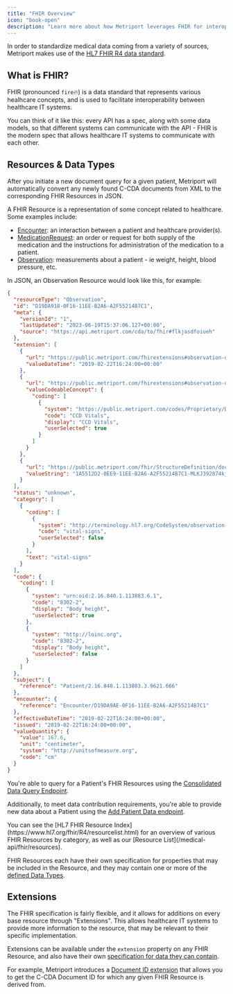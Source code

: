 ```yaml
---
title: "FHIR Overview"
icon: "book-open"
description: "Learn more about how Metriport leverages FHIR for interoperability."
---
```


In order to standardize medical data coming from a variety of sources, Metriport makes use
of the [HL7 FHIR R4 data standard](https://hl7.org/fhir/R4/).

## What is FHIR?

FHIR (pronounced `fire`🔥) is a data standard that represents various healhcare concepts,
and is used to facilitate interoperability between healthcare IT systems.

You can think of it like this: every API has a spec, along with some data models, so that different systems
can communicate with the API - FHIR is the modern spec that allows healthcare IT systems to
communicate with each other.

## Resources & Data Types

After you initiate a new document query for a given patient, Metriport will automatically convert
any newly found C-CDA documents from XML to the corresponding FHIR Resources in JSON.

A FHIR Resource is a representation of some concept related to healthcare. Some examples include:

- [Encounter](/medical-api/fhir/resources/encounter): an interaction between a patient and healthcare provider(s).
- [MedicationRequest](/medical-api/fhir/resources/medicationrequest): an order or request for both supply of the medication and the instructions for administration of the medication to a patient.
- [Observation](/medical-api/fhir/resources/observation): measurements about a patient - ie weight, height, blood pressure, etc.

In JSON, an Observation Resource would look like this, for example:

```json
{
  "resourceType": "Observation",
  "id": "D19DA918-0F16-11EE-B2A6-A2F55214B7C1",
  "meta": {
    "versionId": "1",
    "lastUpdated": "2023-06-19T15:37:06.127+00:00",
    "source": "https://api.metriport.com/cda/to/fhir#flkjasdfoiueh"
  },
  "extension": [
    {
      "url": "https://public.metriport.com/fhirextensions#observation-documentDate",
      "valueDateTime": "2019-02-22T16:24:00+00:00"
    },
    {
      "url": "https://public.metriport.com/fhirextensions#observation-documentType",
      "valueCodeableConcept": {
        "coding": [
          {
            "system": "https://public.metriport.com/codes/Proprietary/DocumentType",
            "code": "CCD Vitals",
            "display": "CCD Vitals",
            "userSelected": true
          }
        ]
      }
    },
    {
      "url": "https://public.metriport.com/fhir/StructureDefinition/doc-id-extension.json",
      "valueString": "1A5512D2-0EE9-11EE-B2A6-A2F55214B7C1-MLKJ392874kjshhKJSHDFdskjfh98234uiy"
    }
  ],
  "status": "unknown",
  "category": [
    {
      "coding": [
        {
          "system": "http://terminology.hl7.org/CodeSystem/observation-category",
          "code": "vital-signs",
          "userSelected": false
        }
      ],
      "text": "vital-signs"
    }
  ],
  "code": {
    "coding": [
      {
        "system": "urn:oid:2.16.840.1.113883.6.1",
        "code": "8302-2",
        "display": "Body height",
        "userSelected": true
      },
      {
        "system": "http://loinc.org",
        "code": "8302-2",
        "display": "Body height",
        "userSelected": false
      }
    ]
  },
  "subject": {
    "reference": "Patient/2.16.840.1.113883.3.9621.666"
  },
  "encounter": {
    "reference": "Encounter/D19DA9AE-0F16-11EE-B2A6-A2F55214B7C1"
  },
  "effectiveDateTime": "2019-02-22T16:24:00+00:00",
  "issued": "2019-02-22T16:24:00+00:00",
  "valueQuantity": {
    "value": 167.6,
    "unit": "centimeter",
    "system": "http://unitsofmeasure.org",
    "code": "cm"
  }
}
```

You're able to query for a Patient's FHIR Resources using the [Consolidated Data Query
Endpoint](/medical-api/api-reference/fhir/consolidated-data-query-post).

Additionally, to meet data contribution requirements, you're able to provide new data about a
Patient using the [Add Patient Data endpoint](/medical-api/api-reference/fhir/add-patient-data).

<Tip>
  You can see the [HL7 FHIR Resource Index](https://www.hl7.org/fhir/R4/resourcelist.html) for an
  overview of various FHIR Resources by category, as well as our [Resource
  List](/medical-api/fhir/resources).
</Tip>

FHIR Resources each have their own specification for properties that may be included in the Resource,
and they may contain one or more of the [defined Data Types](/medical-api/fhir/data-types).

## Extensions

The FHIR specification is fairly flexible, and it allows for additions on every base resource through
"Extensions". This allows healthcare IT systems to provide more information to the resource, that
may be relevant to their specific implementation.

Extensions can be available under the `extension` property on any FHIR Resource, and also
have their own [specification for data they can contain](/medical-api/fhir/data-types/extension).

For example, Metriport introduces a [Document ID extension](/medical-api/fhir/extensions/doc-id) that allows you to get the C-CDA Document ID
for which any given FHIR Resource is derived from.
